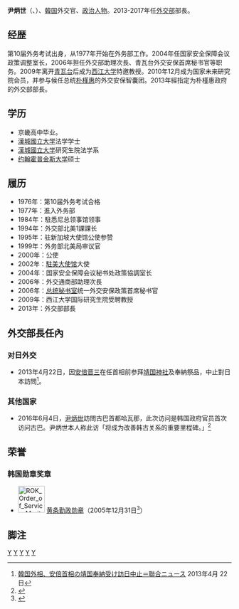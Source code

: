 {{blpsources|time=2014-04-30T13:04:44+00:00}}
{{Infobox officeholder
|name               = {{lang|ko|윤병세}}<br />尹炳世
|original_name =Yun Byung-se
|image              = Yun Byung-se.jpg
|imagesize       =
|caption            =
|order              = {{flagicon|South Korea}}[[大韩民国|大韩民国]]第37任[[大韩民国外交部|外交部]]部長
|president       = [[朴槿惠|朴槿惠]]<br>[[文在寅|文在寅]]
|term_start     = 2013年3月11日
|term_end       = 2017年6月18日
|predecessor = [[金星煥_(1953年)|金星焕]]
|successor     = [[康京和|康京和]]
|birth_date     = {{birth date and age|1953|8|3}}
|birth_place   = {{KOR}}[[漢城|漢城]]
|death_date   = 
|death_place = 
|school        = [[汉城大学|汉城大学]]
|religion      = 
|profession = 外交官、政治人物
|spouse     = 
|party         = 
}}
'''尹炳世'''（{{lang|ko|윤병세}}、{{bd|1954年|8月3日}}）、[[大韓民国|韓国]]外交官、[[政治人物|政治人物]]。2013-2017年任[[大韓民国外交部|外交部]]部長。

==经歴==
第10届外务考试出身，从1977年开始在外务部工作。2004年任国家安全保障会议政策调整室长，2006年担任外交部助理次長、青瓦台外交安保首席秘书官等职务。2009年离开[[青瓦台|青瓦台]]后成为[[西江大学|西江大学]]特邀教授。2010年12月成为国家未来研究院会员，并参与候任总统[[朴槿惠|朴槿惠]]的外交安保智囊团。2013年經指定为朴槿惠政府的外交部部長。

==学历==
* 京畿高中毕业。
* [[漢城國立大学|漢城國立大学]]法学学士
* [[漢城國立大学|漢城國立大学]]研究生院法学系
* [[约翰霍普金斯大学|约翰霍普金斯大学]]硕士

==履历==
* 1976年：第10届外务考试合格
* 1977年：進入外务部
* 1984年：駐悉尼总领事馆领事
* 1994年：外交部北美1課課长
* 1995年：驻新加坡大使馆公使参赞
* 1999年：外务部北美局审议官
* 2000年：{{Link-ko|大韓民國常駐日內瓦辦事處|주 제네바 대한민국 대표부|常駐日內瓦辦事處}}公使
* 2002年：[[韓國駐美大使館|駐美大使馆]]大使
* 2004年：国家安全保障会议秘书处政策協調室长
* 2006年：外交通商部助理次長
* 2006年：[[韓國總統秘書室|总统秘书室]]统一外交安保政策首席秘书官
* 2009年：西江大学国际研究生院受聘教授
* 2013年：外交部部長

==外交部長任內==
===对日外交===
* 2013年4月22日，因[[安倍晋三|安倍晋三]]在任首相前参拜[[靖国神社|靖国神社]]及奉納祭品，中止對日本訪問<ref>[http://jp.reuters.com/article/topNews/idJPTYE93L01K20130422 韓国外相、安倍首相の靖国奉納受け訪日中止＝聯合ニュース] {{Wayback|url=http://jp.reuters.com/article/topNews/idJPTYE93L01K20130422 |date=20140420012733 }} 2013年4月 22日</ref>。

===其他国家===
* 2016年6月4日，[[尹炳世|尹炳世]]訪問古巴首都哈瓦那，此次访问是韩国政府官员首次访问古巴。尹炳世本人称此访「将成为改善韩古关系的重要里程碑。」<ref>{{Cite news | url=http://yn.people.com.cn/news/world/n2/2016/0606/c228495-28461673.html | title=韩国外长首次访古巴：改善韩古关系的重要里程碑 | publisher=[[環球時報|環球時報]] | date=2014-12-19 | accessdate=2020-11-30 | archive-date=2020-12-18 | archive-url=https://web.archive.org/web/20201218133724/http://yn.people.com.cn/news/world/n2/2016/0606/c228495-28461673.html | dead-url=yes }}</ref>

==荣誉==
===韩国勋章奖章===
* [[File:ROK_Order_of_Service_Merit_(2nd_Class)_Yellow_Stripes.png|60px]] [[勤政勋章|黄条勤政勋章]]（2005年12月31日<ref>{{ko}}{{cite web |url=https://www.sanghun.go.kr/nation/participation/sangopen/sangInfoOpen.do |title=상훈기록 공개 |website=대한민국 상훈 |accessdate=2022-06-07 |archive-date=2022-06-19 |archive-url=https://web.archive.org/web/20220619134759/https://www.sanghun.go.kr/nation/participation/sangopen/sangInfoOpen.do }}</ref>）

==脚注==
<references />

[[Category:韓國外交部長|Y]]
[[Category:首爾特別市出身人物|Y]]
[[Category:约翰斯·霍普金斯大学校友|Y]]
[[Category:首爾大學校友|Y]]
[[Category:尹姓|Y]]